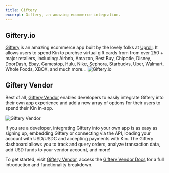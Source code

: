 ```yaml
---
title: Giftery
excerpt: Giftery, an amazing ecommerce integration.
---
```


## Giftery.io

[Giftery](https://giftery.io) is an amazing ecommerce app built by the lovely folks at [Uproll](https://uproll.app/). It allows users to spend Kin to purchse virtual gift cards from from over 250 + major retailers, including: Airbnb, Amazon, Best Buy, Chipotle, Disney, DoorDash, Ebay, Gamestop, Hulu, Nike, Sephora, Starbucks, Uber, Walmart. Whole Foods, XBOX, and much more…
![Giftery.io](/images/Giftery1.png)

## Giftery Vendor

Best of all, [Giftery Vendor](https://giftery.io/vendor) enables developers to easily integrate Giftery into their own app experience and add a new array of options for their users to spend their Kin in-app.

![Giftery Vendor](/images/Giftery2.png)

If you are a developer, integrating Giftery into your own app is as easy as signing up, embedding Giftery or connecting via the API, loading your account with USD/USDC and accepting payments with Kin. The Giftery dashboard allows you to track and query orders, analyze transaction data, add USD funds to your vendor account, and more!

To get started, visit [Giftery Vendor](https://giftery.io/vendor), access the [Giftery Vendor Docs](https://giftery.snazzydocs.com/1.0/how-it-works) for a full introduction and functionality breakdown.
